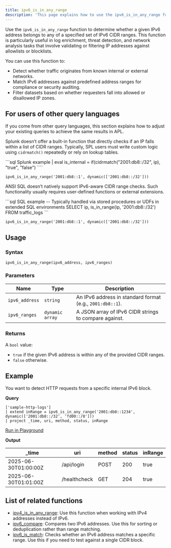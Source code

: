 ```yaml
---
title: ipv6_is_in_any_range
description: 'This page explains how to use the ipv6_is_in_any_range function in APL.'
---
```


Use the `ipv6_is_in_any_range` function to determine whether a given IPv6 address belongs to any of a specified set of IPv6 CIDR ranges. This function is particularly useful in log enrichment, threat detection, and network analysis tasks that involve validating or filtering IP addresses against allowlists or blocklists.

You can use this function to:
- Detect whether traffic originates from known internal or external networks.
- Match IPv6 addresses against predefined address ranges for compliance or security auditing.
- Filter datasets based on whether requesters fall into allowed or disallowed IP zones.

## For users of other query languages

If you come from other query languages, this section explains how to adjust your existing queries to achieve the same results in APL.

<AccordionGroup>
<Accordion title="Splunk SPL users">

Splunk doesn’t offer a built-in function that directly checks if an IP falls within a list of CIDR ranges. Typically, SPL users must write custom logic using `cidrmatch()` repeatedly or rely on lookup tables.

<CodeGroup>
```sql Splunk example
| eval is_internal = if(cidrmatch("2001:db8::/32", ip), "true", "false")
````

```kusto APL equivalent
ipv6_is_in_any_range('2001:db8::1', dynamic(['2001:db8::/32']))
```

</CodeGroup>

</Accordion>
<Accordion title="ANSI SQL users">

ANSI SQL doesn’t natively support IPv6-aware CIDR range checks. Such functionality usually requires user-defined functions or external extensions.

<CodeGroup>
```sql SQL example
-- Typically handled via stored procedures or UDFs in extended SQL environments
SELECT ip, is_in_range(ip, '2001:db8::/32') FROM traffic_logs
```

```kusto APL equivalent
ipv6_is_in_any_range('2001:db8::1', dynamic(['2001:db8::/32']))
```

</CodeGroup>

</Accordion>
</AccordionGroup>

## Usage

### Syntax

```kusto
ipv6_is_in_any_range(ipv6_address, ipv6_ranges)
```

### Parameters

| Name           | Type            | Description                                               |
| -------------- | --------------- | --------------------------------------------------------- |
| `ipv6_address` | `string`        | An IPv6 address in standard format (e.g., `2001:db8::1`). |
| `ipv6_ranges`  | `dynamic array` | A JSON array of IPv6 CIDR strings to compare against.     |

### Returns

A `bool` value:

- `true` if the given IPv6 address is within any of the provided CIDR ranges.
- `false` otherwise.

## Example

You want to detect HTTP requests from a specific internal IPv6 block.

**Query**

```kusto
['sample-http-logs']
| extend inRange = ipv6_is_in_any_range('2001:db8::1234', dynamic(['2001:db8::/32', 'fd00::/8']))
| project _time, uri, method, status, inRange
```

[Run in Playground](https://play.axiom.co/axiom-play-qf1k/query?initForm=%7B%22apl%22%3A%22%5B'sample-http-logs'%5D%20%7C%20extend%20inRange%20%3D%20ipv6_is_in_any_range('2001%3Adb8%3A%3A1234'%2C%20dynamic(%5B'2001%3Adb8%3A%3A%2F32'%2C%20'fd00%3A%3A%2F8'%5D))%20%7C%20project%20_time%2C%20id%2C%20uri%2C%20method%2C%20status%2C%20inRange%22%7D)

**Output**

| _time               | uri          | method | status | inRange
| -------------------- | ------------ | ------ | ------ | --- |
| 2025-06-30T01:00:00Z | /api/login   | POST   | 200    | true |
| 2025-06-30T01:01:00Z | /healthcheck | GET    | 204    | true |


## List of related functions

- [ipv4_is_in_any_range](/apl/scalar-functions/ip-functions/ipv4-is-in-any-range): Use this function when working with IPv4 addresses instead of IPv6.
- [ipv6_compare](/apl/scalar-functions/ip-functions/ipv6-compare): Compares two IPv6 addresses. Use this for sorting or deduplication rather than range matching.
- [ipv6_is_match](/apl/scalar-functions/ip-functions/ipv6-is-match): Checks whether an IPv6 address matches a specific range. Use this if you need to test against a single CIDR block.
